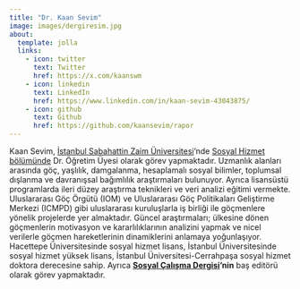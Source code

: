 ```yaml
---
title: "Dr. Kaan Sevim"
image: images/dergiresim.jpg
about:
  template: jolla
  links:
    - icon: twitter
      text: Twitter
      href: https://x.com/kaanswm
    - icon: linkedin
      text: LinkedIn
      href: https://www.linkedin.com/in/kaan-sevim-43043875/
    - icon: github
      text: Github
      href: https://github.com/kaansevim/rapor
---
```


Kaan Sevim, [İstanbul Sabahattin Zaim Üniversitesi](https://www.izu.edu.tr/)'nde [Sosyal Hizmet bölümünde](https://www.izu.edu.tr/akademik/fakulteler/saglik-bilimleri-fakultesi/bolumler/sosyal-hizmet/bolum-tanitimi) Dr. Öğretim Üyesi olarak görev yapmaktadır. Uzmanlık alanları arasında göç, yaşlılık, damgalanma, hesaplamalı sosyal bilimler, toplumsal dışlanma ve davranışsal bağımlılık araştırmaları bulunuyor. Ayrıca lisansüstü programlarda ileri düzey araştırma teknikleri ve veri analizi eğitimi vermekte. Uluslararası Göç Örgütü (IOM) ve Uluslararası Göç Politikaları Geliştirme Merkezi (ICMPD) gibi uluslararası kuruluşlarla iş birliği ile göçmenlere yönelik projelerde yer almaktadır. Güncel araştırmaları; ülkesine dönen göçmenlerin motivasyon ve kararlılıklarının analizini yapmak ve nicel verilerle göçmen hareketlerinin dinamiklerini anlamaya yoğunlaşıyor. Hacettepe Üniversitesinde sosyal hizmet lisans, İstanbul Üniversitesinde sosyal hizmet yüksek lisans, İstanbul Üniversitesi-Cerrahpaşa sosyal hizmet doktora derecesine sahip. Ayrıca [**Sosyal Çalışma Dergisi**](https://dergipark.org.tr/en/pub/scd)**’nin** baş editörü olarak görev yapmaktadır.
